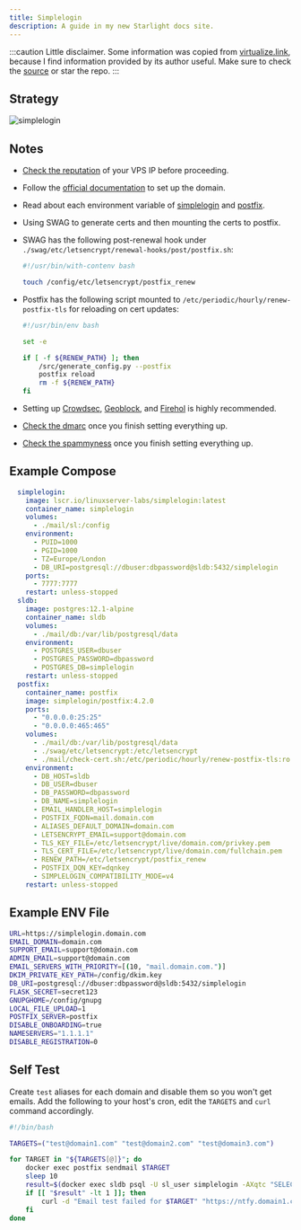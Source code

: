 ```yaml
---
title: Simplelogin
description: A guide in my new Starlight docs site.
---
```


:::caution
Little disclaimer. Some information was copied from [virtualize.link](https://virtualize.link/), because I find information provided by its author useful. Make sure to check the [source](https://github.com/quietsy/advanced-configurations) or star the repo.
:::

## Strategy

![simplelogin](https://github.com/TeamDominant/wiki/blob/master/src/assets/simplelogin/simplelogin.png?raw=true)

## Notes

- [Check the reputation](https://www.uceprotect.net/en/rblcheck.php) of your VPS IP before proceeding.
- Follow the [official documentation](https://github.com/simple-login/app) to set up the domain.
- Read about each environment variable of [simplelogin](https://github.com/simple-login/app/blob/master/example.env) and [postfix](https://github.com/simple-login/simplelogin-postfix-docker).
- Using SWAG to generate certs and then mounting the certs to postfix.
- SWAG has the following post-renewal hook under `./swag/etc/letsencrypt/renewal-hooks/post/postfix.sh`:

    ```bash
    #!/usr/bin/with-contenv bash

    touch /config/etc/letsencrypt/postfix_renew
    ```

- Postfix has the following script mounted to `/etc/periodic/hourly/renew-postfix-tls` for reloading on cert updates:

    ```bash
    #!/usr/bin/env bash

    set -e

    if [ -f ${RENEW_PATH} ]; then
        /src/generate_config.py --postfix
        postfix reload
        rm -f ${RENEW_PATH}
    fi
    ```

- Setting up [Crowdsec](https://www.linuxserver.io/blog/blocking-malicious-connections-with-crowdsec-and-swag), [Geoblock](geoblock.md), and [Firehol](firehol.md) is highly recommended.
- [Check the dmarc](https://www.learndmarc.com/) once you finish setting everything up.
- [Check the spammyness](https://www.mail-tester.com/) once you finish setting everything up.

## Example Compose


```yaml
  simplelogin:
    image: lscr.io/linuxserver-labs/simplelogin:latest
    container_name: simplelogin
    volumes:
      - ./mail/sl:/config
    environment:
      - PUID=1000
      - PGID=1000
      - TZ=Europe/London
      - DB_URI=postgresql://dbuser:dbpassword@sldb:5432/simplelogin
    ports:
      - 7777:7777
    restart: unless-stopped
  sldb:
    image: postgres:12.1-alpine
    container_name: sldb
    volumes:
      - ./mail/db:/var/lib/postgresql/data
    environment:
      - POSTGRES_USER=dbuser
      - POSTGRES_PASSWORD=dbpassword
      - POSTGRES_DB=simplelogin
    restart: unless-stopped
  postfix:
    container_name: postfix
    image: simplelogin/postfix:4.2.0
    ports:
      - "0.0.0.0:25:25"
      - "0.0.0.0:465:465"
    volumes:
      - ./mail/db:/var/lib/postgresql/data
      - ./swag/etc/letsencrypt:/etc/letsencrypt
      - ./mail/check-cert.sh:/etc/periodic/hourly/renew-postfix-tls:ro
    environment:
      - DB_HOST=sldb
      - DB_USER=dbuser
      - DB_PASSWORD=dbpassword
      - DB_NAME=simplelogin
      - EMAIL_HANDLER_HOST=simplelogin
      - POSTFIX_FQDN=mail.domain.com
      - ALIASES_DEFAULT_DOMAIN=domain.com
      - LETSENCRYPT_EMAIL=support@domain.com
      - TLS_KEY_FILE=/etc/letsencrypt/live/domain.com/privkey.pem
      - TLS_CERT_FILE=/etc/letsencrypt/live/domain.com/fullchain.pem
      - RENEW_PATH=/etc/letsencrypt/postfix_renew
      - POSTFIX_DQN_KEY=dqnkey
      - SIMPLELOGIN_COMPATIBILITY_MODE=v4
    restart: unless-stopped
```

## Example ENV File

```bash
URL=https://simplelogin.domain.com
EMAIL_DOMAIN=domain.com
SUPPORT_EMAIL=support@domain.com
ADMIN_EMAIL=support@domain.com
EMAIL_SERVERS_WITH_PRIORITY=[(10, "mail.domain.com.")]
DKIM_PRIVATE_KEY_PATH=/config/dkim.key
DB_URI=postgresql://dbuser:dbpassword@sldb:5432/simplelogin
FLASK_SECRET=secret123
GNUPGHOME=/config/gnupg
LOCAL_FILE_UPLOAD=1
POSTFIX_SERVER=postfix
DISABLE_ONBOARDING=true
NAMESERVERS="1.1.1.1"
DISABLE_REGISTRATION=0
```

## Self Test

Create `test` aliases for each domain and disable them so you won't get emails.
Add the following to your host's cron, edit the `TARGETS` and `curl` command accordingly.

```bash
#!/bin/bash

TARGETS=("test@domain1.com" "test@domain2.com" "test@domain3.com")

for TARGET in "${TARGETS[@]}"; do
    docker exec postfix sendmail $TARGET
    sleep 10
    result=$(docker exec sldb psql -U sl_user simplelogin -AXqtc "SELECT COUNT(*) FROM email_log JOIN alias ON email_log.alias_id = alias.id WHERE alias.email = '$TARGET' AND email_log.created_at BETWEEN NOW() - INTERVAL '5 MINUTES' AND NOW();")
    if [[ "$result" -lt 1 ]]; then
        curl -d "Email test failed for $TARGET" "https://ntfy.domain1.com/topic"
    fi
done
```